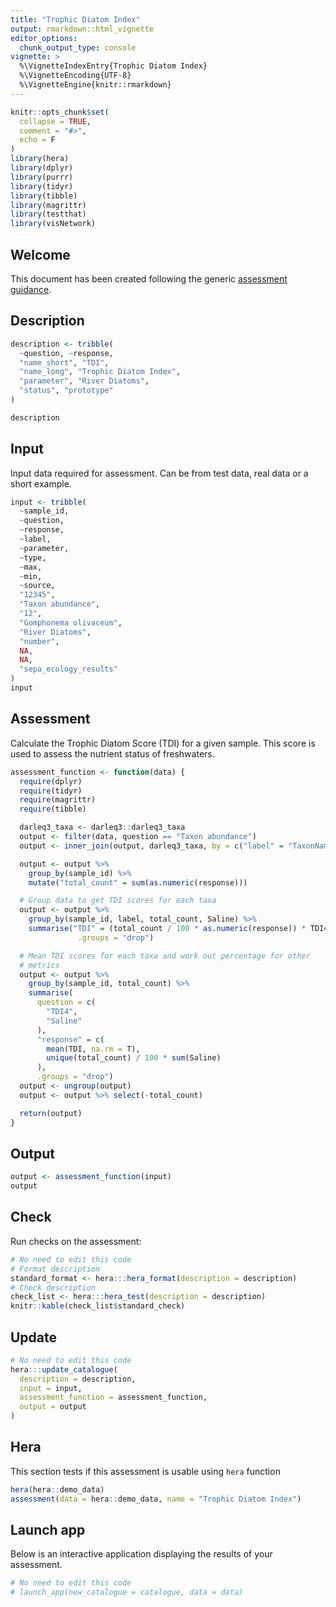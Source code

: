 ```yaml
---
title: "Trophic Diatom Index"
output: rmarkdown::html_vignette
editor_options: 
  chunk_output_type: console
vignette: >
  %\VignetteIndexEntry{Trophic Diatom Index}
  %\VignetteEncoding{UTF-8}  
  %\VignetteEngine{knitr::rmarkdown}
---
```


```r
knitr::opts_chunk$set(
  collapse = TRUE,
  comment = "#>",
  echo = F
)
library(hera)
library(dplyr)
library(purrr)
library(tidyr)
library(tibble)
library(magrittr)
library(testthat)
library(visNetwork)
```

## Welcome

This document has been created following the generic [assessment guidance](https://ecodata1.github.io/hera/articles/development_guide.html).

## Description

```r
description <- tribble(
  ~question, ~response,
  "name_short", "TDI",
  "name_long", "Trophic Diatom Index",
  "parameter", "River Diatoms",
  "status", "prototype"
)

description
```

## Input

Input data required for assessment. Can be from test data, real data or a short example.

```r
input <- tribble(
  ~sample_id,
  ~question,
  ~response,
  ~label,
  ~parameter,
  ~type,
  ~max,
  ~min,
  ~source,
  "12345",
  "Taxon abundance",
  "12",
  "Gomphonema olivaceum",
  "River Diatoms",
  "number",
  NA,
  NA,
  "sepa_ecology_results"
)
input
```

## Assessment

Calculate the Trophic Diatom Score (TDI) for a given sample. This score is used to assess the nutrient status of freshwaters.

```r
assessment_function <- function(data) {
  require(dplyr)
  require(tidyr)
  require(magrittr)
  require(tibble)

  darleq3_taxa <- darleq3::darleq3_taxa
  output <- filter(data, question == "Taxon abundance")
  output <- inner_join(output, darleq3_taxa, by = c("label" = "TaxonName"))

  output <- output %>%
    group_by(sample_id) %>%
    mutate("total_count" = sum(as.numeric(response)))

  # Group data to get TDI scores for each taxa
  output <- output %>%
    group_by(sample_id, label, total_count, Saline) %>%
    summarise("TDI" = (total_count / 100 * as.numeric(response)) * TDI4,
               .groups = "drop")

  # Mean TDI scores for each taxa and work out percentage for other
  # metrics
  output <- output %>%
    group_by(sample_id, total_count) %>%
    summarise(
      question = c(
        "TDI4",
        "Saline"
      ),
      "response" = c(
        mean(TDI, na.rm = T),
        unique(total_count) / 100 * sum(Saline)
      ),
      .groups = "drop")
  output <- ungroup(output)
  output <- output %>% select(-total_count)

  return(output)
}
```

## Output

```r
output <- assessment_function(input)
output
```

## Check

Run checks on the assessment:

```r
# No need to edit this code
# Format description
standard_format <- hera:::hera_format(description = description) 
# Check description
check_list <- hera:::hera_test(description = description)
knitr::kable(check_list$standard_check)
```

## Update

```r
# No need to edit this code
hera:::update_catalogue(
  description = description,
  input = input,
  assessment_function = assessment_function,
  output = output
)
```

## Hera

This section tests if this assessment is usable using `hera` function

```r
hera(hera::demo_data)
assessment(data = hera::demo_data, name = "Trophic Diatom Index")
```

## Launch app

Below is an interactive application displaying the results of your assessment.

```r
# No need to edit this code
# launch_app(new_catalogue = catalogue, data = data)
```
